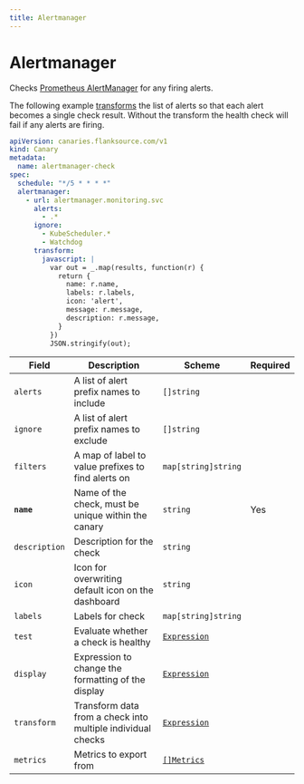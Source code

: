 ```yaml
---
title: Alertmanager
---
```


# <Icon name="prometheus"/> Alertmanager

Checks [Prometheus AlertManager](https://prometheus.io/docs/alerting/latest/alertmanager/) for any firing alerts.

The following example [transforms](../concepts/transforms.md) the list of alerts so that each alert becomes a single check result. Without the transform the health check will fail if any alerts are firing.

```yaml title="alert-manager-check.yaml"
apiVersion: canaries.flanksource.com/v1
kind: Canary
metadata:
  name: alertmanager-check
spec:
  schedule: "*/5 * * * *"
  alertmanager:
    - url: alertmanager.monitoring.svc
      alerts:
        - .*
      ignore:
        - KubeScheduler.*
        - Watchdog
      transform:
        javascript: |
          var out = _.map(results, function(r) {
            return {
              name: r.name,
              labels: r.labels,
              icon: 'alert',
              message: r.message,
              description: r.message,
            }
          })
          JSON.stringify(out);
```

| Field         | Description                                                  | Scheme                                             | Required |
| ------------- | ------------------------------------------------------------ | -------------------------------------------------- | -------- |
| `alerts` | A list of alert prefix names to include | `[]string` |          |
| `ignore` | A list of alert prefix names to exclude | `[]string` | |
| `filters` | A map of label to value prefixes to find alerts on | `map[string]string` | |
| **`name`**    | Name of the check, must be unique within the canary         | `string`                                     | Yes      |
| `description` | Description for the check                                   | `string`                                     |          |
| `icon`        | Icon for overwriting default icon on the dashboard          | `string`                                     |          |
| `labels`      | Labels for check                                            | `map[string]string`                          |          |
| `test`        | Evaluate whether a check is healthy                         | [`Expression`](../concepts/health-evaluation)  |          |
| `display`     | Expression to change the formatting of the display          | [`Expression`](../concepts/display-formatting) |          |
| `transform`   | Transform data from a check into multiple individual checks | [`Expression`](../concepts/transforms)          |          |
| `metrics`     | Metrics to export from                                      | [`[]Metrics`](../concepts/metrics-exporter)    |          |
